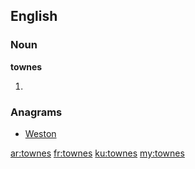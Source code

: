 ==English==

===Noun===
'''townes'''

# {{plural of|towne}}

===Anagrams===
* [[Weston#English|Weston]]

[[ar:townes]]
[[fr:townes]]
[[ku:townes]]
[[my:townes]]
